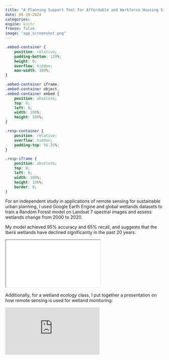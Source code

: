 ```yaml
---
title: "A Planning Support Tool for Affordable and Workforce Housing Site Identification"
date: 05-10-2024
categories: 
engine: knitr
freeze: false
image: "app_screenshot.png"
---
```


```css
.embed-container {
    position: relative;
    padding-bottom: 129%;
    height: 0;
    overflow: hidden;
    max-width: 100%;
}

.embed-container iframe,
.embed-container object,
.embed-container embed {
    position: absolute;
    top: 0;
    left: 0;
    width: 100%;
    height: 100%;
}

.resp-container {
    position: relative;
    overflow: hidden;
    padding-top: 56.25%;
}

.resp-iframe {
    position: absolute;
    top: 0;
    left: 0;
    width: 100%;
    height: 100%;
    border: 0;
}
```

For an independent study in applications of remote sensing for sustainable urban planning, I used Google Earth Engine and global wetlands datasets to train a Random Forest model on Landsat 7 spectral images and assess wetlands change from 2000 to 2020.

My model achieved 95% accuracy and 65% recall, and suggests that the Iberá wetlands have declined significantly in the past 20 years.

```{=html}
<div class="resp-container">
<iframe src="Projects/Watauga_housing.html" class="resp-iframe"></iframe>
</div>
```


Additionally, for a wetland ecology class, I put together a presentation on how remote sensing is used for wetland monitoring:


```{=html}
<div class="embed-container" style="padding-bottom: 56.25%;">
  <iframe src="https://docs.google.com/presentation/d/1gJYvN5wkMIlLjh3ihgvC-WAbJJ3ezp3Kc-BJ1K5euwU/embed?start=false&loop=false&delayms=5000" frameborder="0" allowfullscreen="true" mozallowfullscreen="true" webkitallowfullscreen="true"></iframe>
</div>

```


